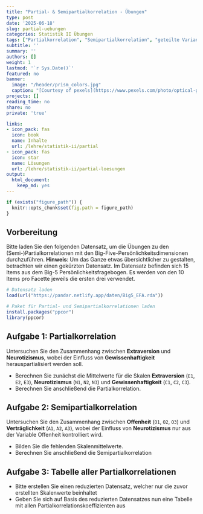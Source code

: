 ```yaml
---
title: "Partial- & Semipartialkorrelation - Übungen" 
type: post
date: '2025-06-18'
slug: partial-uebungen
categories: Statistik II Übungen
tags: ["Partialkorrelation", "Semipartialkorrelation", "geteilte Varianz", "Zusammenhangsanalyse"] 
subtitle: ''
summary: ''
authors: []
weight: 1
lastmod: '`r Sys.Date()`'
featured: no
banner:
  image: "/header/prism_colors.jpg"
  caption: "[Courtesy of pexels](https://www.pexels.com/photo/optical-glass-triangular-prism-3845162/)"
projects: []
reading_time: no
share: no
private: 'true'

links:
- icon_pack: fas
  icon: book
  name: Inhalte
  url: /lehre/statistik-ii/partial
- icon_pack: fas
  icon: star
  name: Lösungen
  url: /lehre/statistik-ii/partial-loesungen
output:
  html_document:
    keep_md: yes
---
```


```r
if (exists("figure_path")) {
  knitr::opts_chunk$set(fig.path = figure_path)
}
```
## Vorbereitung

Bitte laden Sie den folgenden Datensatz, um die Übungen zu den (Semi-)Partialkorrelationen mit den Big-Five-Persönlichkeitsdimensionen durchzuführen. **Hinweis**: Um das Ganze etwas übersichtlicher zu gestalten, betrachten wir einen gekürzten Datensatz. Im Datensatz befinden sich 15 Items aus dem Big-5 Persönlichkeitsfragebogen. Es werden von den 10 Items pro Facette jeweils die ersten drei verwendet.

```r
# Datensatz laden
load(url("https://pandar.netlify.app/daten/Big5_EFA.rda"))

# Paket für Partial- und Semipartialkorrelationen laden
install.packages("ppcor")
library(ppcor)
```

## Aufgabe 1: Partialkorrelation

Untersuchen Sie den Zusammenhang zwischen **Extraversion** und **Neurotizismus**, wobei der Einfluss von **Gewissenhaftigkeit** herauspartialisiert werden soll.

- Berechnen Sie zunächst die Mittelwerte für die Skalen **Extraversion** (`E1`, `E2`, `E3`), **Neurotizismus** (`N1`, `N2`, `N3`) und **Gewissenhaftigkeit** (`C1`, `C2`, `C3`).
- Berechnen Sie anschließend die Partialkorrelation.

## Aufgabe 2: Semipartialkorrelation

Untersuchen Sie den Zusammenhang zwischen **Offenheit** (`O1`, `O2`, `O3`) und **Verträglichkeit** (`A1`, `A2`, `A3`), wobei der Einfluss von **Neurotizismus** nur aus der Variable Offenheit kontrolliert wird.

- Bilden Sie die fehlenden Skalenmittelwerte.
- Berechnen Sie anschließend die Semipartialkorrelation

## Aufgabe 3: Tabelle aller Partialkorrelationen

- Bitte erstellen Sie einen reduzierten Datensatz, welcher nur die zuvor erstellten Skalenwerte beinhaltet
- Geben Sie sich auf Basis des reduzierten Datensatzes nun eine Tabelle mit allen Partialkorrelationskoeffizienten aus